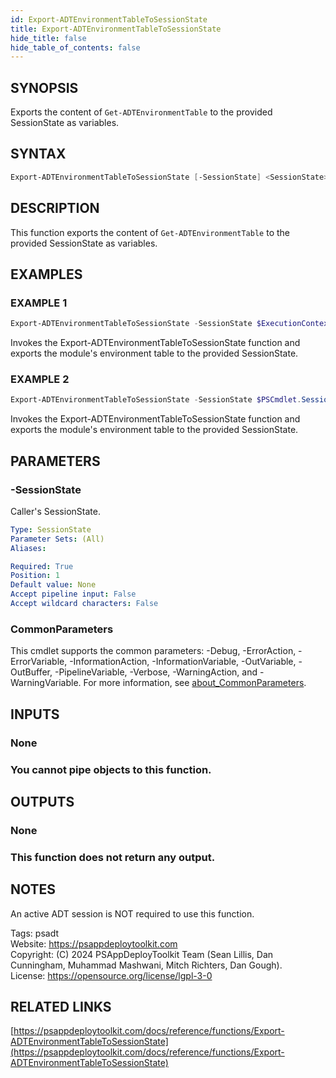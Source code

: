 ```yaml
---
id: Export-ADTEnvironmentTableToSessionState
title: Export-ADTEnvironmentTableToSessionState
hide_title: false
hide_table_of_contents: false
---
```


## SYNOPSIS

Exports the content of `Get-ADTEnvironmentTable` to the provided SessionState as variables.

## SYNTAX

```powershell
Export-ADTEnvironmentTableToSessionState [-SessionState] <SessionState> [<CommonParameters>]
```

## DESCRIPTION

This function exports the content of `Get-ADTEnvironmentTable` to the provided SessionState as variables.

## EXAMPLES

### EXAMPLE 1

```powershell
Export-ADTEnvironmentTableToSessionState -SessionState $ExecutionContext.SessionState
```

Invokes the Export-ADTEnvironmentTableToSessionState function and exports the module's environment table to the provided SessionState.

### EXAMPLE 2

```powershell
Export-ADTEnvironmentTableToSessionState -SessionState $PSCmdlet.SessionState
```

Invokes the Export-ADTEnvironmentTableToSessionState function and exports the module's environment table to the provided SessionState.

## PARAMETERS

### -SessionState

Caller's SessionState.

```yaml
Type: SessionState
Parameter Sets: (All)
Aliases:

Required: True
Position: 1
Default value: None
Accept pipeline input: False
Accept wildcard characters: False
```

### CommonParameters

This cmdlet supports the common parameters: -Debug, -ErrorAction, -ErrorVariable, -InformationAction, -InformationVariable, -OutVariable, -OutBuffer, -PipelineVariable, -Verbose, -WarningAction, and -WarningVariable. For more information, see [about_CommonParameters](http://go.microsoft.com/fwlink/?LinkID=113216).

## INPUTS

### None

### You cannot pipe objects to this function.
## OUTPUTS

### None

### This function does not return any output.
## NOTES
An active ADT session is NOT required to use this function.

Tags: psadt<br />
Website: https://psappdeploytoolkit.com<br />
Copyright: (C) 2024 PSAppDeployToolkit Team (Sean Lillis, Dan Cunningham, Muhammad Mashwani, Mitch Richters, Dan Gough).<br />
License: https://opensource.org/license/lgpl-3-0

## RELATED LINKS

[https://psappdeploytoolkit.com/docs/reference/functions/Export-ADTEnvironmentTableToSessionState](https://psappdeploytoolkit.com/docs/reference/functions/Export-ADTEnvironmentTableToSessionState)
